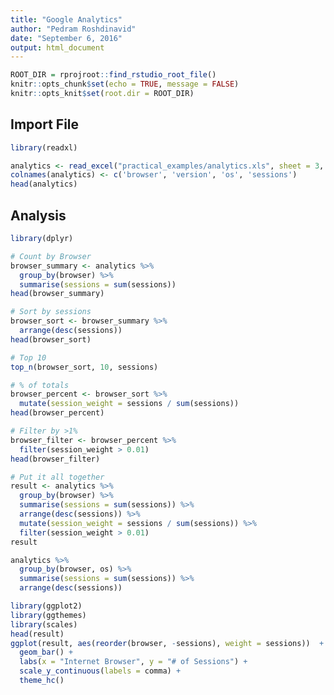 ```yaml
---
title: "Google Analytics"
author: "Pedram Roshdinavid"
date: "September 6, 2016"
output: html_document
---
```


```r
ROOT_DIR = rprojroot::find_rstudio_root_file()
knitr::opts_chunk$set(echo = TRUE, message = FALSE)
knitr::opts_knit$set(root.dir = ROOT_DIR)
```

## Import File

```r
library(readxl)

analytics <- read_excel("practical_examples/analytics.xls", sheet = 3, skip = 4)
colnames(analytics) <- c('browser', 'version', 'os', 'sessions')
head(analytics)
```

## Analysis

```r
library(dplyr)

# Count by Browser
browser_summary <- analytics %>% 
  group_by(browser) %>%
  summarise(sessions = sum(sessions)) 
head(browser_summary)

# Sort by sessions
browser_sort <- browser_summary %>%
  arrange(desc(sessions))
head(browser_sort)

# Top 10 
top_n(browser_sort, 10, sessions)

# % of totals
browser_percent <- browser_sort %>%
  mutate(session_weight = sessions / sum(sessions))
head(browser_percent)

# Filter by >1%
browser_filter <- browser_percent %>% 
  filter(session_weight > 0.01)
head(browser_filter)

# Put it all together
result <- analytics %>%
  group_by(browser) %>%
  summarise(sessions = sum(sessions)) %>%
  arrange(desc(sessions)) %>%
  mutate(session_weight = sessions / sum(sessions)) %>%
  filter(session_weight > 0.01)
result

analytics %>%
  group_by(browser, os) %>% 
  summarise(sessions = sum(sessions)) %>%
  arrange(desc(sessions))
```
```r
library(ggplot2)
library(ggthemes)
library(scales)
head(result)
ggplot(result, aes(reorder(browser, -sessions), weight = sessions))  +
  geom_bar() +
  labs(x = "Internet Browser", y = "# of Sessions") +
  scale_y_continuous(labels = comma) + 
  theme_hc()
 

```